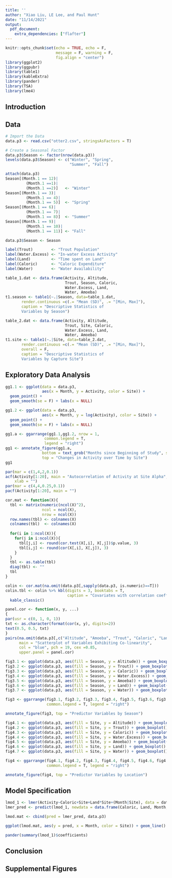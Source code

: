 ```yaml
---
title: ''
author: "Xiao Liu, LE Lee, and Paul Hunt"
date: "11/14/2021"
output: 
  pdf_document:
    extra_dependencies: ["flafter"]
---
```


```r
knitr::opts_chunk$set(echo = TRUE, echo = F,
                      message = F, warning = F,
                      fig.align = "center")
library(ggplot2)
library(ggpubr)
library(table1)
library(kableExtra)
library(pander)
library(TSA)
library(lme4)
```



## Introduction

## Data
```r
# Import the Data
data.p3 <- read.csv("otter2.csv", stringsAsFactors = T)

# Create a Seasonal Factor
data.p3$Season <- factor(nrow(data.p3))
levels(data.p3$Season) <- c("Winter", "Spring",
                            "Summer", "Fall")

attach(data.p3)
Season[(Month.1 == 12)|
         (Month.1 ==1)|
         (Month.1 ==2)]   <- "Winter"
Season[(Month.1 == 3)|
         (Month.1 == 4)|
         (Month.1 == 5)]  <- "Spring"
Season[(Month.1 == 6)|
         (Month.1 == 7)|
         (Month.1 == 8)]  <- "Summer"
Season[(Month.1 == 9)|
         (Month.1 == 10)|
         (Month.1 == 11)] <- "Fall"

data.p3$Season <- Season

label(Trout)        <- "Trout Population"
label(Water.Excess) <- "In-water Excess Activity"
label(Land)         <- "Time spent on Land"
label(Caloric)      <- "Caloric Expenditure"
label(Water)        <- "Water Availability"
```


```r
table_1.dat <- data.frame(Activity, Altitude,
                          Trout, Season, Caloric,
                          Water.Excess, Land,
                          Water, Amoeba)
t1.season <- table1(~.|Season, data=table_1.dat,
       render.continuous =c(.= "Mean (SD)", .= "[Min, Max]"),
       caption = "Descriptive Statistics of
       Variables by Season")
```

```r
table_2.dat <- data.frame(Activity, Altitude,
                          Trout, Site, Caloric,
                          Water.Excess, Land,
                          Water, Amoeba)
t1.site <- table1(~.|Site, data=table_2.dat,
       render.continuous =c(.= "Mean (SD)", .= "[Min, Max]"),
       overall = F,
       caption = "Descriptive Statistics of
       Variables by Capture Site")
```

## Exploratory Data Analysis

```r
gg1.1 <- ggplot(data = data.p3,
                aes(x = Month, y = Activity, color = Site)) +
  geom_point() +
  geom_smooth(se = F) + labs(x = NULL)

gg1.2 <- ggplot(data = data.p3,
                aes(x = Month, y = log(Activity), color = Site)) +
  geom_point() +
  geom_smooth(se = F) + labs(x = NULL)

gg1.a <- ggarrange(gg1.1,gg1.2, nrow = 1,
                 common.legend = T,
                 legend = "right")
gg1 <- annotate_figure(gg1.a,
                bottom = text_grob("Months since Beginning of Study", size = 11),
                top = "Changes in Activity over Time by Site")
gg1
```

```r
par(mar = c(1,4,2,0.1))
acf(Activity[1:20], main = "Autocorrelation of Activity at Site Alpha",
    xlab = "")
par(mar = c(4,4,0.25,0.1))
pacf(Activity[1:20], main = "")
```

```r
cor.mat <- function(X){
  tbl <- matrix(numeric(ncol(X)^2),
                ncol = ncol(X),
                nrow = ncol(X))
  row.names(tbl) <- colnames(X)
  colnames(tbl)  <- colnames(X)
  
  for(i in 1:ncol(X)){
    for(j in i:ncol(X)){
      tbl[j,i] <- round(cor.test(X[,i], X[,j])$p.value, 3)
      tbl[i,j] <- round(cor(X[,i], X[,j]), 3)
    }
  }
  tbl <- as.table(tbl)
  diag(tbl) <- ""
  tbl
}

colin <- cor.mat(na.omit(data.p3[,sapply(data.p3, is.numeric)==T]))
colin.tbl <- colin %>% kbl(digits = 3, booktabs = T,
                           caption = "Covariates with correlation coefficients in the upper triangle and p-values in the lower triangle") %>%
  kable_classic()
```


```r

panel.cor <- function(x, y, ...)
{
par(usr = c(0, 1, 0, 1))
txt <- as.character(format(cor(x, y), digits=2))
text(0.5, 0.5, txt)
}
pairs(na.omit(data.p3[,c("Altitude", "Amoeba", "Trout", "Caloric", "Land", "Water")]),
      main = "Scatterplot of Variables Exhibiting Co-linearity",
      col = "blue", pch = 19, cex =0.85,
      upper.panel = panel.cor)

```


```r
fig3.1 <- ggplot(data.p3, aes(fill = Season, y = Altitude)) + geom_boxplot()
fig3.2 <- ggplot(data.p3, aes(fill = Season, y = Trout)) + geom_boxplot()
fig3.3 <- ggplot(data.p3, aes(fill = Season, y = Caloric)) + geom_boxplot()
fig3.4 <- ggplot(data.p3, aes(fill = Season, y = Water.Excess)) + geom_boxplot()
fig3.5 <- ggplot(data.p3, aes(fill = Season, y = Amoeba)) + geom_boxplot()
fig3.6 <- ggplot(data.p3, aes(fill = Season, y = Land)) + geom_boxplot()
fig3.7 <- ggplot(data.p3, aes(fill = Season, y = Water)) + geom_boxplot()

fig3 <- ggarrange(fig3.1, fig3.2, fig3.3, fig3.4, fig3.5, fig3.6, fig3.7,
                  common.legend = T, legend = "right")

annotate_figure(fig3, top = "Predictor Variables by Season")
```

```r
fig4.1 <- ggplot(data.p3, aes(fill = Site, y = Altitude)) + geom_boxplot()
fig4.2 <- ggplot(data.p3, aes(fill = Site, y = Trout)) + geom_boxplot()
fig4.3 <- ggplot(data.p3, aes(fill = Site, y = Caloric)) + geom_boxplot()
fig4.4 <- ggplot(data.p3, aes(fill = Site, y = Water.Excess)) + geom_boxplot()
fig4.5 <- ggplot(data.p3, aes(fill = Site, y = Amoeba)) + geom_boxplot()
fig4.6 <- ggplot(data.p3, aes(fill = Site, y = Land)) + geom_boxplot()
fig4.7 <- ggplot(data.p3, aes(fill = Site, y = Water)) + geom_boxplot()

fig4 <- ggarrange(fig4.1, fig4.2, fig4.3, fig4.4, fig4.5, fig4.6, fig4.7,
                  common.legend = T, legend = "right")

annotate_figure(fig4, top = "Predictor Variables by Location")
```





## Model Specification
```r
lmod_1 <- lmer(Activity~Caloric+Site+Land*Site+(Month|Site), data = data.p3)
lmer_pred <- predict(lmod_1, newdata = data.frame(Caloric, Land, Month, Site, Month.1, Season))

lmod.mat <- cbind(pred = lmer_pred, data.p3)

ggplot(lmod.mat, aes(y = pred, x = Month, color = Site)) + geom_line() + geom_point(aes(y=log(Activity)))

pander(summary(lmod_1)$coefficients)
```



## Conclusion


## Supplemental Figures

















